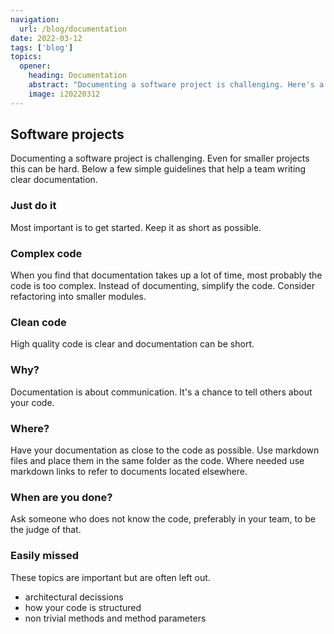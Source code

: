```yaml
---
navigation:
  url: /blog/documentation
date: 2022-03-12
tags: ['blog']
topics:
  opener:
    heading: Documentation
    abstract: "Documenting a software project is challenging. Here's a few simple guidelines that help a team writing clear documentation."
    image: i20220312
---
```


## Software projects

Documenting a software project is challenging. Even for smaller projects this
can be hard. Below a few simple guidelines that help a team writing clear
documentation.

### Just do it

Most important is to get started. Keep it as short as possible.

### Complex code

When you find that documentation takes up a lot of time, most probably the code
is too complex. Instead of documenting, simplify the code. Consider refactoring
into smaller modules.

### Clean code

High quality code is clear and documentation can be short.

### Why?

Documentation is about communication. It's a chance to tell others about your
code.

### Where?

Have your documentation as close to the code as possible. Use markdown files and
place them in the same folder as the code. Where needed use markdown links to
refer to documents located elsewhere.

### When are you done?

Ask someone who does not know the code, preferably in your team, to be the judge
of that.

### Easily missed

These topics are important but are often left out.

* architectural decissions
* how your code is structured
* non trivial methods and method parameters

